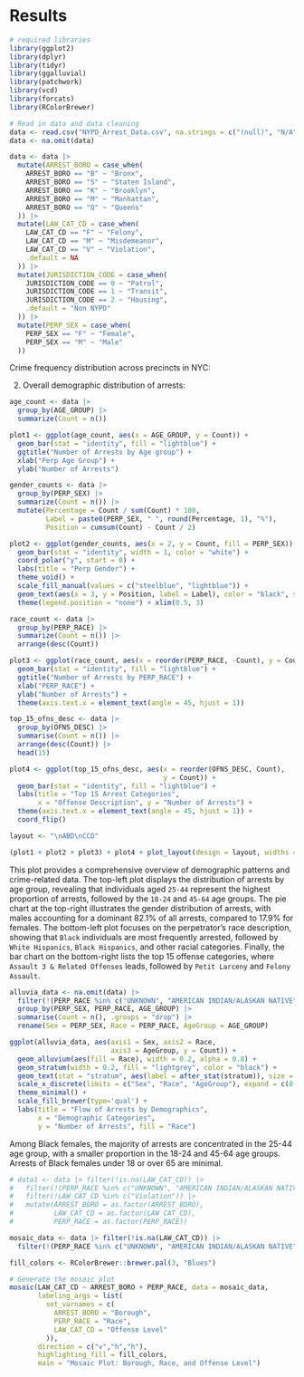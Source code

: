# Results
```r
# required libraries
library(ggplot2)
library(dplyr)
library(tidyr)
library(ggalluvial)
library(patchwork)
library(vcd)
library(forcats)
library(RColorBrewer)
```

```r
# Read in data and data cleaning
data <- read.csv("NYPD_Arrest_Data.csv", na.strings = c("(null)", "N/A"))
data <- na.omit(data)
```

```r
data <- data |>
  mutate(ARREST_BORO = case_when(
    ARREST_BORO == "B" ~ "Bronx",
    ARREST_BORO == "S" ~ "Staten Island",
    ARREST_BORO == "K" ~ "Brooklyn",
    ARREST_BORO == "M" ~ "Manhattan",
    ARREST_BORO == "Q" ~ "Queens"
  )) |>
  mutate(LAW_CAT_CD = case_when(
    LAW_CAT_CD == "F" ~ "Felony",
    LAW_CAT_CD == "M" ~ "Misdemeanor",
    LAW_CAT_CD == "V" ~ "Violation",
    .default = NA
  )) |>
  mutate(JURISDICTION_CODE = case_when(
    JURISDICTION_CODE == 0 ~ "Patrol",
    JURISDICTION_CODE == 1 ~ "Transit",
    JURISDICTION_CODE == 2 ~ "Housing",
    .default = "Non NYPD"
  )) |>
  mutate(PERP_SEX = case_when(
    PERP_SEX == "F" ~ "Female",
    PERP_SEX == "M" ~ "Male"
  ))
```

Crime frequency distribution across precincts in NYC: 

2. Overall demographic distribution of arrests:
```r
age_count <- data |>
  group_by(AGE_GROUP) |>
  summarize(Count = n())

plot1 <- ggplot(age_count, aes(x = AGE_GROUP, y = Count)) +
  geom_bar(stat = "identity", fill = "lightblue") +
  ggtitle("Number of Arrests by Age group") +
  xlab("Perp Age Group") +
  ylab("Number of Arrests")

gender_counts <- data |>
  group_by(PERP_SEX) |>
  summarize(Count = n()) |>
  mutate(Percentage = Count / sum(Count) * 100,
         Label = paste0(PERP_SEX, " ", round(Percentage, 1), "%"),
         Position = cumsum(Count) - Count / 2)

plot2 <- ggplot(gender_counts, aes(x = 2, y = Count, fill = PERP_SEX)) +
  geom_bar(stat = "identity", width = 1, color = "white") +
  coord_polar("y", start = 0) +
  labs(title = "Perp Gender") +
  theme_void() +
  scale_fill_manual(values = c("steelblue", "lightblue")) +
  geom_text(aes(x = 3, y = Position, label = Label), color = "black", size = 5) + 
  theme(legend.position = "none") + xlim(0.5, 3)

race_count <- data |>
  group_by(PERP_RACE) |>
  summarize(Count = n()) |>
  arrange(desc(Count))

plot3 <- ggplot(race_count, aes(x = reorder(PERP_RACE, -Count), y = Count)) +
  geom_bar(stat = "identity", fill = "lightblue") +
  ggtitle("Number of Arrests by PERP_RACE") +
  xlab("PERP_RACE") +
  ylab("Number of Arrests") +
  theme(axis.text.x = element_text(angle = 45, hjust = 1))

top_15_ofns_desc <- data |>
  group_by(OFNS_DESC) |>
  summarise(Count = n()) |>
  arrange(desc(Count)) |>
  head(15)

plot4 <- ggplot(top_15_ofns_desc, aes(x = reorder(OFNS_DESC, Count), 
                                      y = Count)) +
  geom_bar(stat = "identity", fill = "lightblue") +
  labs(title = "Top 15 Arrest Categories",
       x = "Offense Description", y = "Number of Arrests") + 
  theme(axis.text.x = element_text(angle = 45, hjust = 1)) + 
  coord_flip()
```

```r
layout <- "\nABD\nCCD"

(plot1 + plot2 + plot3) + plot4 + plot_layout(design = layout, widths = c(1, 1))
```

This plot provides a comprehensive overview of demographic patterns and crime-related data. The top-left plot displays the distribution of arrests by age group, revealing that individuals aged `25-44` represent the highest proportion of arrests, followed by the `18-24` and `45-64` age groups. The pie chart at the top-right illustrates the gender distribution of arrests, with males accounting for a dominant 82.1% of all arrests, compared to 17.9% for females. The bottom-left plot focuses on the perpetrator’s race description, showing that `Black` individuals are most frequently arrested, followed by `White Hispanics`, `Black Hispanics`, and other racial categories. Finally, the bar chart on the bottom-right lists the top 15 offense categories, where `Assault 3 & Related Offenses` leads, followed by `Petit Larceny` and `Felony Assault`.

```r
alluvia_data <- na.omit(data) |> 
  filter(!(PERP_RACE %in% c("UNKNOWN", "AMERICAN INDIAN/ALASKAN NATIVE"))) |>
  group_by(PERP_SEX, PERP_RACE, AGE_GROUP) |>
  summarise(Count = n(), .groups = "drop") |>
  rename(Sex = PERP_SEX, Race = PERP_RACE, AgeGroup = AGE_GROUP)

ggplot(alluvia_data, aes(axis1 = Sex, axis2 = Race, 
                         axis3 = AgeGroup, y = Count)) +
  geom_alluvium(aes(fill = Race), width = 0.2, alpha = 0.8) +
  geom_stratum(width = 0.2, fill = "lightgrey", color = "black") +
  geom_text(stat = "stratum", aes(label = after_stat(stratum)), size = 2) +
  scale_x_discrete(limits = c("Sex", "Race", "AgeGroup"), expand = c(0.1, 0.1)) +
  theme_minimal() +
  scale_fill_brewer(type='qual') + 
  labs(title = "Flow of Arrests by Demographics",
       x = "Demographic Categories",
       y = "Number of Arrests", fill = "Race")
```

Among Black females, the majority of arrests are concentrated in the 25-44 age group, with a smaller proportion in the 18-24 and 45-64 age groups. Arrests of Black females under 18 or over 65 are minimal.

```r
# data1 <- data |> filter(!is.na(LAW_CAT_CD)) |> 
#   filter(!(PERP_RACE %in% c("UNKNOWN", "AMERICAN INDIAN/ALASKAN NATIVE"))) |>
#   filter(!LAW_CAT_CD %in% c("Violation")) |>
#   mutate(ARREST_BORO = as.factor(ARREST_BORO),
#          LAW_CAT_CD = as.factor(LAW_CAT_CD),
#          PERP_RACE = as.factor(PERP_RACE))

mosaic_data <- data |> filter(!is.na(LAW_CAT_CD)) |> 
  filter(!(PERP_RACE %in% c("UNKNOWN", "AMERICAN INDIAN/ALASKAN NATIVE")))

fill_colors <- RColorBrewer::brewer.pal(3, "Blues")

# Generate the mosaic plot
mosaic(LAW_CAT_CD ~ ARREST_BORO + PERP_RACE, data = mosaic_data,
       labeling_args = list(
         set_varnames = c(
           ARREST_BORO = "Borough", 
           PERP_RACE = "Race", 
           LAW_CAT_CD = "Offense Level"
         )),
       direction = c("v","h","h"),
       highlighting_fill = fill_colors,
       main = "Mosaic Plot: Borough, Race, and Offense Level")
```

